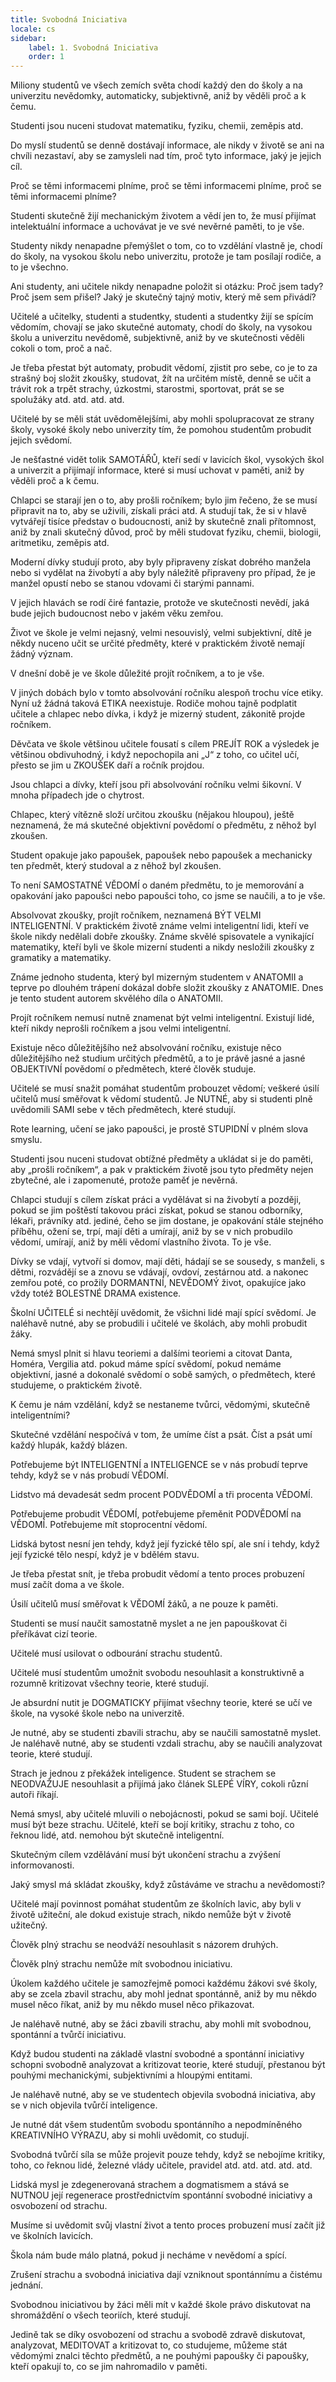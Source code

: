 ```yaml
---
title: Svobodná Iniciativa
locale: cs
sidebar:
    label: 1. Svobodná Iniciativa
    order: 1
---
```

Miliony studentů ve všech zemích světa chodí každý den do školy a na univerzitu nevědomky, automaticky, subjektivně, aniž by věděli proč a k čemu.

Studenti jsou nuceni studovat matematiku, fyziku, chemii, zeměpis atd.

Do myslí studentů se denně dostávají informace, ale nikdy v životě se ani na chvíli nezastaví, aby se zamysleli nad tím, proč tyto informace, jaký je jejich cíl.

Proč se těmi informacemi plníme, proč se těmi informacemi plníme, proč se těmi informacemi plníme?

Studenti skutečně žijí mechanickým životem a vědí jen to, že musí přijímat intelektuální informace a uchovávat je ve své nevěrné paměti, to je vše.

Studenty nikdy nenapadne přemýšlet o tom, co to vzdělání vlastně je, chodí do školy, na vysokou školu nebo univerzitu, protože je tam posílají rodiče, a to je všechno.

Ani studenty, ani učitele nikdy nenapadne položit si otázku: Proč jsem tady? Proč jsem sem přišel? Jaký je skutečný tajný motiv, který mě sem přivádí?

Učitelé a učitelky, studenti a studentky, studenti a studentky žijí se spícím vědomím, chovají se jako skutečné automaty, chodí do školy, na vysokou školu a univerzitu nevědomě, subjektivně, aniž by ve skutečnosti věděli cokoli o tom, proč a nač.

Je třeba přestat být automaty, probudit vědomí, zjistit pro sebe, co je to za strašný boj složit zkoušky, studovat, žít na určitém místě, denně se učit a trávit rok a trpět strachy, úzkostmi, starostmi, sportovat, prát se se spolužáky atd. atd. atd. atd.

Učitelé by se měli stát uvědomělejšími, aby mohli spolupracovat ze strany školy, vysoké školy nebo univerzity tím, že pomohou studentům probudit jejich svědomí.

Je nešťastné vidět tolik SAMOTÁŘŮ, kteří sedí v lavicích škol, vysokých škol a univerzit a přijímají informace, které si musí uchovat v paměti, aniž by věděli proč a k čemu.

Chlapci se starají jen o to, aby prošli ročníkem; bylo jim řečeno, že se musí připravit na to, aby se uživili, získali práci atd. A studují tak, že si v hlavě vytvářejí tisíce představ o budoucnosti, aniž by skutečně znali přítomnost, aniž by znali skutečný důvod, proč by měli studovat fyziku, chemii, biologii, aritmetiku, zeměpis atd.

Moderní dívky studují proto, aby byly připraveny získat dobrého manžela nebo si vydělat na živobytí a aby byly náležitě připraveny pro případ, že je manžel opustí nebo se stanou vdovami či starými pannami.

V jejich hlavách se rodí čiré fantazie, protože ve skutečnosti nevědí, jaká bude jejich budoucnost nebo v jakém věku zemřou.

Život ve škole je velmi nejasný, velmi nesouvislý, velmi subjektivní, dítě je někdy nuceno učit se určité předměty, které v praktickém životě nemají žádný význam.

V dnešní době je ve škole důležité projít ročníkem, a to je vše.

V jiných dobách bylo v tomto absolvování ročníku alespoň trochu více etiky. Nyní už žádná taková ETIKA neexistuje. Rodiče mohou tajně podplatit učitele a chlapec nebo dívka, i když je mizerný student, zákonitě projde ročníkem.

Děvčata ve škole většinou učitele fousatí s cílem PREJÍT ROK a výsledek je většinou obdivuhodný, i když nepochopila ani „J“ z toho, co učitel učí, přesto se jim u ZKOUŠEK daří a ročník projdou.

Jsou chlapci a dívky, kteří jsou při absolvování ročníku velmi šikovní. V mnoha případech jde o chytrost.

Chlapec, který vítězně složí určitou zkoušku (nějakou hloupou), ještě neznamená, že má skutečné objektivní povědomí o předmětu, z něhož byl zkoušen.

Student opakuje jako papoušek, papoušek nebo papoušek a mechanicky ten předmět, který studoval a z něhož byl zkoušen.

To není SAMOSTATNÉ VĚDOMÍ o daném předmětu, to je memorování a opakování jako papoušci nebo papoušci toho, co jsme se naučili, a to je vše.

Absolvovat zkoušky, projít ročníkem, neznamená BÝT VELMI INTELIGENTNÍ. V praktickém životě známe velmi inteligentní lidi, kteří ve škole nikdy nedělali dobře zkoušky. Známe skvělé spisovatele a vynikající matematiky, kteří byli ve škole mizerní studenti a nikdy nesložili zkoušky z gramatiky a matematiky.

Známe jednoho studenta, který byl mizerným studentem v ANATOMII a teprve po dlouhém trápení dokázal dobře složit zkoušky z ANATOMIE. Dnes je tento student autorem skvělého díla o ANATOMII.

Projít ročníkem nemusí nutně znamenat být velmi inteligentní. Existují lidé, kteří nikdy neprošli ročníkem a jsou velmi inteligentní.

Existuje něco důležitějšího než absolvování ročníku, existuje něco důležitějšího než studium určitých předmětů, a to je právě jasné a jasné OBJEKTIVNÍ povědomí o předmětech, které člověk studuje.

Učitelé se musí snažit pomáhat studentům probouzet vědomí; veškeré úsilí učitelů musí směřovat k vědomí studentů. Je NUTNÉ, aby si studenti plně uvědomili SAMI sebe v těch předmětech, které studují.

Rote learning, učení se jako papoušci, je prostě STUPIDNÍ v plném slova smyslu.

Studenti jsou nuceni studovat obtížné předměty a ukládat si je do paměti, aby „prošli ročníkem“, a pak v praktickém životě jsou tyto předměty nejen zbytečné, ale i zapomenuté, protože paměť je nevěrná.

Chlapci studují s cílem získat práci a vydělávat si na živobytí a později, pokud se jim poštěstí takovou práci získat, pokud se stanou odborníky, lékaři, právníky atd. jediné, čeho se jim dostane, je opakování stále stejného příběhu, ožení se, trpí, mají děti a umírají, aniž by se v nich probudilo vědomí, umírají, aniž by měli vědomí vlastního života. To je vše.

Dívky se vdají, vytvoří si domov, mají děti, hádají se se sousedy, s manželi, s dětmi, rozvádějí se a znovu se vdávají, ovdoví, zestárnou atd. a nakonec zemřou poté, co prožily DORMANTNÍ, NEVĚDOMÝ život, opakujíce jako vždy totéž BOLESTNÉ DRAMA existence.

Školní UČITELÉ si nechtějí uvědomit, že všichni lidé mají spící svědomí. Je naléhavě nutné, aby se probudili i učitelé ve školách, aby mohli probudit žáky.

Nemá smysl plnit si hlavu teoriemi a dalšími teoriemi a citovat Danta, Homéra, Vergilia atd. pokud máme spící svědomí, pokud nemáme objektivní, jasné a dokonalé svědomí o sobě samých, o předmětech, které studujeme, o praktickém životě.

K čemu je nám vzdělání, když se nestaneme tvůrci, vědomými, skutečně inteligentními?

Skutečné vzdělání nespočívá v tom, že umíme číst a psát. Číst a psát umí každý hlupák, každý blázen.

Potřebujeme být INTELIGENTNÍ a INTELIGENCE se v nás probudí teprve tehdy, když se v nás probudí VĚDOMÍ.

Lidstvo má devadesát sedm procent PODVĚDOMÍ a tři procenta VĚDOMÍ.

Potřebujeme probudit VĚDOMÍ, potřebujeme přeměnit PODVĚDOMÍ na VĚDOMÍ. Potřebujeme mít stoprocentní vědomí.

Lidská bytost nesní jen tehdy, když její fyzické tělo spí, ale sní i tehdy, když její fyzické tělo nespí, když je v bdělém stavu.

Je třeba přestat snít, je třeba probudit vědomí a tento proces probuzení musí začít doma a ve škole.

Úsilí učitelů musí směřovat k VĚDOMÍ žáků, a ne pouze k paměti.

Studenti se musí naučit samostatně myslet a ne jen papouškovat či přeříkávat cizí teorie.

Učitelé musí usilovat o odbourání strachu studentů.

Učitelé musí studentům umožnit svobodu nesouhlasit a konstruktivně a rozumně kritizovat všechny teorie, které studují.

Je absurdní nutit je DOGMATICKY přijímat všechny teorie, které se učí ve škole, na vysoké škole nebo na univerzitě.

Je nutné, aby se studenti zbavili strachu, aby se naučili samostatně myslet. Je naléhavě nutné, aby se studenti vzdali strachu, aby se naučili analyzovat teorie, které studují.

Strach je jednou z překážek inteligence. Student se strachem se NEODVAŽUJE nesouhlasit a přijímá jako článek SLEPÉ VÍRY, cokoli různí autoři říkají.

Nemá smysl, aby učitelé mluvili o nebojácnosti, pokud se sami bojí. Učitelé musí být beze strachu. Učitelé, kteří se bojí kritiky, strachu z toho, co řeknou lidé, atd. nemohou být skutečně inteligentní.

Skutečným cílem vzdělávání musí být ukončení strachu a zvýšení informovanosti.

Jaký smysl má skládat zkoušky, když zůstáváme ve strachu a nevědomosti?

Učitelé mají povinnost pomáhat studentům ze školních lavic, aby byli v životě užiteční, ale dokud existuje strach, nikdo nemůže být v životě užitečný.

Člověk plný strachu se neodváží nesouhlasit s názorem druhých.

Člověk plný strachu nemůže mít svobodnou iniciativu.

Úkolem každého učitele je samozřejmě pomoci každému žákovi své školy, aby se zcela zbavil strachu, aby mohl jednat spontánně, aniž by mu někdo musel něco říkat, aniž by mu někdo musel něco přikazovat.

Je naléhavě nutné, aby se žáci zbavili strachu, aby mohli mít svobodnou, spontánní a tvůrčí iniciativu.

Když budou studenti na základě vlastní svobodné a spontánní iniciativy schopni svobodně analyzovat a kritizovat teorie, které studují, přestanou být pouhými mechanickými, subjektivními a hloupými entitami.

Je naléhavě nutné, aby se ve studentech objevila svobodná iniciativa, aby se v nich objevila tvůrčí inteligence.

Je nutné dát všem studentům svobodu spontánního a nepodmíněného KREATIVNÍHO VÝRAZU, aby si mohli uvědomit, co studují.

Svobodná tvůrčí síla se může projevit pouze tehdy, když se nebojíme kritiky, toho, co řeknou lidé, železné vlády učitele, pravidel atd. atd. atd. atd. atd.

Lidská mysl je zdegenerovaná strachem a dogmatismem a stává se NUTNOU její regenerace prostřednictvím spontánní svobodné iniciativy a osvobození od strachu.

Musíme si uvědomit svůj vlastní život a tento proces probuzení musí začít již ve školních lavicích.

Škola nám bude málo platná, pokud ji necháme v nevědomí a spící.

Zrušení strachu a svobodná iniciativa dají vzniknout spontánnímu a čistému jednání.

Svobodnou iniciativou by žáci měli mít v každé škole právo diskutovat na shromáždění o všech teoriích, které studují.

Jedině tak se díky osvobození od strachu a svobodě zdravě diskutovat, analyzovat, MEDITOVAT a kritizovat to, co studujeme, můžeme stát vědomými znalci těchto předmětů, a ne pouhými papoušky či papoušky, kteří opakují to, co se jim nahromadilo v paměti.

